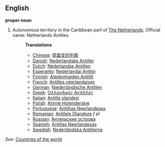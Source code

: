 ==English==

'''proper noun'''

# Autonomous territory in the Caribbean part of [[The Netherlands]]. Official name: Netherlands Antilles.
#:'''Translations'''
#:*[[Chinese]]: [[荷属安的列斯]]
#:*[[Danish]]: [[Nederlandske Antiller]]
#:*[[Dutch]]: [[Nederlandse Antillen]]
#:*[[Esperanto]]: [[Nederlandaj Antiloj]]
#:*[[Finnish]]: [[Alankomaiden Antillit]]
#:*[[French]]: [[Antilles néerlandaises]]
#:*[[German]]: [[Niederländische Antillen]]
#:*[[Greek]]: [[Ολλανδικές Αντίλλες]]
#:*[[Italian]]: [[Antille olandesi]]
#:*[[Polish]]: [[Antyle Holenderskie]]
#:*[[Portuguese]]: [[Antilhas Neerlandesas]]
#:*[[Romanian]]: [[Antilele Olandeze]] ''f pl''
#:*[[Russian]]: [[Антильские острова]]
#:*[[Spanish]]: [[Antillas Neerlandesas]]
#:*[[Swedish]]: [[Nederländska Antillerna]]

''See'': [[Countries of the world]]